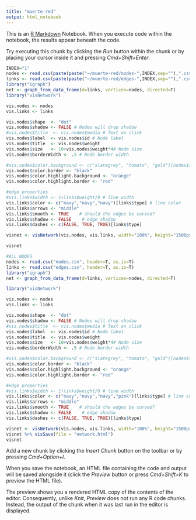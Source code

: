 ```yaml
---
title: "muerte-red"
output: html_notebook
---
```


This is an [R Markdown](http://rmarkdown.rstudio.com) Notebook. When you execute code within the notebook, the results appear beneath the code. 

Try executing this chunk by clicking the *Run* button within the chunk or by placing your cursor inside it and pressing *Cmd+Shift+Enter*. 




```r
INDEX="1"
nodes <- read.csv(paste(paste("~/muerte-red/nodes-",INDEX,sep=""),".csv",sep=""), header=T, as.is=T)
links <- read.csv(paste(paste("~/muerte-red/edges-",INDEX,sep=""),".csv",sep=""), header=T, as.is=T)
library("igraph")
net <- graph_from_data_frame(d=links, vertices=nodes, directed=T) 
library("visNetwork") 

vis.nodes <- nodes
vis.links <- links

vis.nodes$shape  <- "dot"  
vis.nodes$shadow <- FALSE # Nodes will drop shadow
#vis.nodes$title  <- vis.nodes$media # Text on click
vis.nodes$label  <- vis.nodes$id # Node label
vis.nodes$title  <- vis.nodes$weight
vis.nodes$size   <- 10+vis.nodes$weight*4# Node size
vis.nodes$borderWidth <- .5 # Node border width

#vis.nodes$color.background <- c("slategrey", "tomato", "gold")[nodes$id]
vis.nodes$color.border <- "black"
vis.nodes$color.highlight.background <- "orange"
vis.nodes$color.highlight.border <- "red"

#edge properties
#vis.links$width <- 1+links$weight/8 # line width
vis.links$color <- c("navy","navy","navy")[links$type] # line color  
vis.links$arrows <- "middle"
vis.links$smooth <- TRUE    # should the edges be curved?
vis.links$shadow <- FALSE    # edge shadow
vis.links$dashes <- c(FALSE, TRUE, TRUE)[links$type]

visnet <- visNetwork(vis.nodes, vis.links, width="100%", height="1500px", main=paste("stanza ",INDEX,sep=""))

visnet
```

```r
#ALL NODES
nodes <- read.csv("nodes.csv", header=T, as.is=T)
links <- read.csv("edges.csv", header=T, as.is=T)
library("igraph")
net <- graph_from_data_frame(d=links, vertices=nodes, directed=T) 

library("visNetwork") 

vis.nodes <- nodes
vis.links <- links

vis.nodes$shape  <- "dot"  
vis.nodes$shadow <- FALSE # Nodes will drop shadow
#vis.nodes$title  <- vis.nodes$media # Text on click
vis.nodes$label  <- vis.nodes$id # Node label
vis.nodes$title  <- vis.nodes$weight
vis.nodes$size   <- 10+vis.nodes$weight*4# Node size
vis.nodes$borderWidth <- .5 # Node border width

#vis.nodes$color.background <- c("slategrey", "tomato", "gold")[nodes$id]
vis.nodes$color.border <- "black"
vis.nodes$color.highlight.background <- "orange"
vis.nodes$color.highlight.border <- "red"

#edge properties
#vis.links$width <- 1+links$weight/8 # line width
vis.links$color <- c("navy","navy","navy","pink")[links$type] # line color  
vis.links$arrows <- "middle"
vis.links$smooth <- TRUE    # should the edges be curved?
vis.links$shadow <- FALSE    # edge shadow
vis.links$dashes <- c(FALSE, TRUE, TRUE)[links$type]

visnet <- visNetwork(vis.nodes, vis.links, width="100%", height="1500px")
visnet %>% visSave(file = "network.html")
visnet


```

Add a new chunk by clicking the *Insert Chunk* button on the toolbar or by pressing *Cmd+Option+I*.

When you save the notebook, an HTML file containing the code and output will be saved alongside it (click the *Preview* button or press *Cmd+Shift+K* to preview the HTML file). 

The preview shows you a rendered HTML copy of the contents of the editor. Consequently, unlike *Knit*, *Preview* does not run any R code chunks. Instead, the output of the chunk when it was last run in the editor is displayed.

